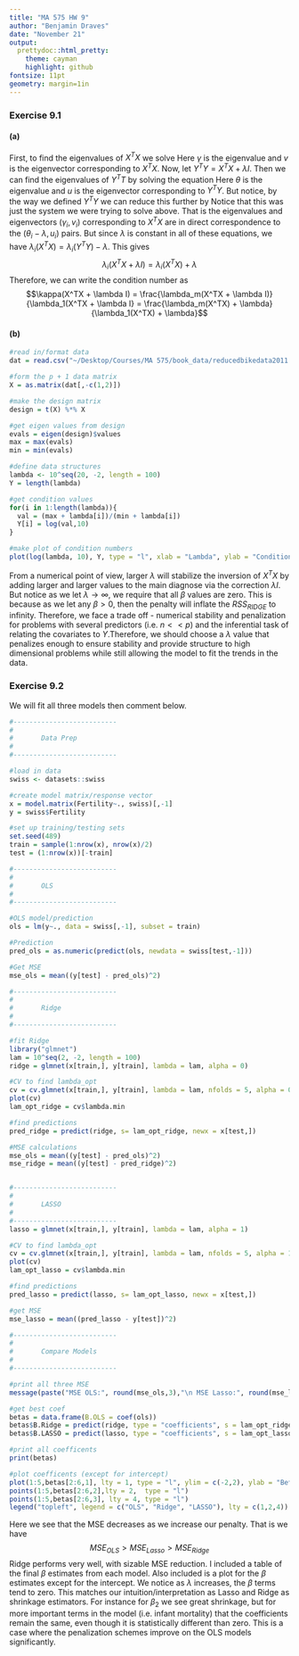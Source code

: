 ```yaml
---
title: "MA 575 HW 9"
author: "Benjamin Draves"
date: "November 21"
output:
  prettydoc::html_pretty:
    theme: cayman
    highlight: github
fontsize: 11pt
geometry: margin=1in
---
```

### Exercise 9.1 

#### (a) 

First, to find the eigenvalues of $X^{T}X$ we solve
\begin{align*} 
X^{T}Xv &= \gamma v\\
(X^{T}X - \gamma I)v &= 0
\end{align*}
Here $\gamma$ is the eigenvalue and $v$ is the eigenvector corresponding to $X^{T}X$.
Now, let $Y^{T}Y = X^TX + \lambda I$. Then we can find the eigenvalues of $Y^{T}T$ by solving the equation 
\begin{align*} 
Y^{T}Yu &= \theta u\\
(Y^{T}Y - \theta I)u &= 0
\end{align*}
Here $\theta$ is the eigenvalue and $u$ is the eigenvector corresponding to $Y^{T}Y$. But notice, by the way we defined $Y^TY$ we can reduce this further by 
\begin{align*} 
(Y^{T}Y - \theta I)u &= 0\\
(X^TX + \lambda I - \theta I)u &= 0\\
(X^TX -(\theta-\lambda)I)u &= 0\\
\end{align*}
Notice that this was just the system we were trying to solve above. That is the eigenvalues and eigenvectors $(\gamma_i,v_i)$ corresponding to $X^{T}X$ are in direct correspondence to the $(\theta_i - \lambda, u_i)$ pairs. But since $\lambda$ is constant in all of these equations, we have $\lambda_{i}(X^{T}X) = \lambda_{i}(Y^{T}Y) - \lambda$. This gives $$\lambda_i(X^TX + \lambda I) = \lambda_{i}(X^{T}X) + \lambda$$
Therefore, we can write the condition number as $$\kappa(X^TX + \lambda I) = \frac{\lambda_m(X^TX + \lambda I)}{\lambda_1(X^TX + \lambda I} = \frac{\lambda_m(X^TX) + \lambda}{\lambda_1(X^TX) + \lambda}$$





#### (b)

```r
#read in/format data 
dat = read.csv("~/Desktop/Courses/MA 575/book_data/reducedbikedata2011.csv")

#form the p + 1 data matrix 
X = as.matrix(dat[,-c(1,2)])

#make the design matrix
design = t(X) %*% X

#get eigen values from design
evals = eigen(design)$values
max = max(evals)
min = min(evals)

#define data structures
lambda <- 10^seq(20, -2, length = 100)
Y = length(lambda)

#get condition values
for(i in 1:length(lambda)){
  val = (max + lambda[i])/(min + lambda[i])
  Y[i] = log(val,10)
}

#make plot of condition numbers
plot(log(lambda, 10), Y, type = "l", xlab = "Lambda", ylab = "Condition Number", main = "", lty = 2)


```

From a numerical point of view, larger $\lambda$ will stabilize the inversion of $X^{T}X$ by adding larger and larger values to the main diagnose via the correction $\lambda I$. But notice as we let $\lambda \to \infty$, we require that all $\beta$ values are zero. This is because as we let any $\beta >0$, then the penalty will inflate the $RSS_{RIDGE}$ to infinity. Therefore, we face a trade off - numerical stability and penalization for problems with several predictors (i.e. $n<<p$) and the inferential task of relating the covariates to $Y$.Therefore, we should choose a $\lambda$ value that penalizes enough to ensure stability and provide structure to high dimensional problems while still allowing the model to fit the trends in the data. 

### Exercise 9.2 

We will fit all three models then comment below. 

```r
#--------------------------
#
#       Data Prep
#
#--------------------------

#load in data
swiss <- datasets::swiss

#create model matrix/response vector 
x = model.matrix(Fertility~., swiss)[,-1]
y = swiss$Fertility

#set up training/testing sets  
set.seed(489)
train = sample(1:nrow(x), nrow(x)/2)
test = (1:nrow(x))[-train]

#--------------------------
#
#       OLS
#
#--------------------------

#OLS model/prediction
ols = lm(y~., data = swiss[,-1], subset = train)

#Prediction
pred_ols = as.numeric(predict(ols, newdata = swiss[test,-1]))

#Get MSE
mse_ols = mean((y[test] - pred_ols)^2)

#--------------------------
#
#       Ridge
#
#--------------------------

#fit Ridge 
library("glmnet")
lam = 10^seq(2, -2, length = 100)
ridge = glmnet(x[train,], y[train], lambda = lam, alpha = 0)

#CV to find lambda_opt
cv = cv.glmnet(x[train,], y[train], lambda = lam, nfolds = 5, alpha = 0)
plot(cv)
lam_opt_ridge = cv$lambda.min

#find predictions 
pred_ridge = predict(ridge, s= lam_opt_ridge, newx = x[test,])

#MSE calculations
mse_ols = mean((y[test] - pred_ols)^2)
mse_ridge = mean((y[test] - pred_ridge)^2)


#--------------------------
#
#       LASSO 
#
#--------------------------
lasso = glmnet(x[train,], y[train], lambda = lam, alpha = 1)

#CV to find lambda_opt
cv = cv.glmnet(x[train,], y[train], lambda = lam, nfolds = 5, alpha = 1)
plot(cv)
lam_opt_lasso = cv$lambda.min

#find predictions 
pred_lasso = predict(lasso, s= lam_opt_lasso, newx = x[test,])

#get MSE
mse_lasso = mean((pred_lasso - y[test])^2)

#--------------------------
#
#       Compare Models
#
#--------------------------

#print all three MSE
message(paste("MSE OLS:", round(mse_ols,3),"\n MSE Lasso:", round(mse_lasso,3),"\n MSE Ridge:", round(mse_ridge,3)))

#get best coef
betas = data.frame(B.OLS = coef(ols))
betas$B.Ridge = predict(ridge, type = "coefficients", s = lam_opt_ridge)[1:6,]
betas$B.LASSO = predict(lasso, type = "coefficients", s = lam_opt_lasso)[1:6,]

#print all coefficents
print(betas)

#plot coefficents (except for intercept)
plot(1:5,betas[2:6,1], lty = 1, type = "l", ylim = c(-2,2), ylab = "Beta_i", xlab = "i")
points(1:5,betas[2:6,2],lty = 2,  type = "l")
points(1:5,betas[2:6,3], lty = 4, type = "l")
legend("topleft", legend = c("OLS", "Ridge", "LASSO"), lty = c(1,2,4))
```

Here we see that the MSE decreases as we increase our penalty. That is we have $$MSE_{OLS}>MSE_{Lasso}>MSE_{Ridge}$$ Ridge performs very well, with sizable MSE reduction. I included a table of the final $\beta$ estimates from each model. Also included is a plot for the $\beta$ estimates except for the intercept. We notice as $\lambda$ increases, the $\beta$ terms tend to zero. This matches our intuition/interpretation as Lasso and Ridge as shrinkage estimators. For instance for $\beta_2$ we see great shrinkage, but for more important terms in the model (i.e. infant mortality) that the coefficients remain the same, even though it is statistically different than zero. This is a case where the penalization schemes improve on the OLS models significantly. 

